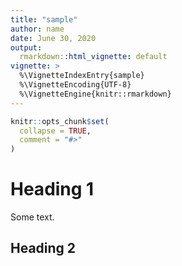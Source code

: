 ---
title: "sample"
author: name
date: June 30, 2020
output: 
  rmarkdown::html_vignette: default
vignette: >
  %\VignetteIndexEntry{sample}
  %\VignetteEncoding{UTF-8}
  %\VignetteEngine{knitr::rmarkdown}
---

```{r, include = FALSE}
knitr::opts_chunk$set(
  collapse = TRUE,
  comment = "#>"
)
```



# Heading 1

Some text.

## Heading 2



